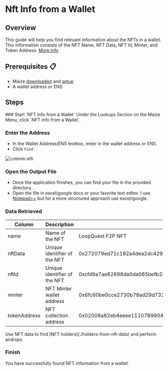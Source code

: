 
# Nft Info from a Wallet

## Overview

This guide will help you find relevant information about the NFTs in a wallet. This information consists of the NFT Name, NFT Data, NFT Id, Minter, and Token Address. [More Info](nft-info-from-a-wallet#data-retrieved)

## Prerequisites 📋

- Maize [downloaded](../download-maize) and [setup](../setup-maize)
- A wallet address or ENS

## Steps

<Steps>
  ### Start `NFT Info from a Wallet`
  Under the Lookups Section on the Maize Menu, click `NFT Info from a Wallet`.

  ### Enter the Address
  - In the Wallet Address/ENS textbox, enter in the wallet address or ENS. 
  - Click `Find`

  ![cobmin.eth](/images/tutorials/nftInfoFromAWallet/cobmineth.jpg)

  ### Open the Output File
  - Once the application finishes, you can find your file in the provided directory.
  - Open the file in excel/google docs or your favorite text editor. I use [Notepad++](https://notepad-plus-plus.org/) but for a more structured approach use excel/google.

<ImageStacking image1="/images/tutorials/nftInfoFromAWallet/FunctionalityComplete.jpg" image2="/images/tutorials/nftInfoFromAWallet/OutputFile.jpg" />


  ### Data Retrieved
| Column | Description | Example |
|----------|----------|----------|
| name   | Name of the NFT   | LoopQuest F2P NFT |
| nftData   | Unique identifier of the NFT   | 0x272079ed71c192a4dea2dc429891b26083559ae24d413599fecd82efd799436d |
| nftId   | Unique identifier of the NFT   | 0xcfd9a7ae82698da0da065befb2b39f3bfe3eca509febdb9da865fafd4d98e543 |
| minter   | NFT Minter wallet address    | 0x6fc60be0cce2730b78ad29d732d823866c07baa0 |
| tokenAddress   | NFT collection address   | 0x02008a82eb4eeee1110789904245c029541a09f6 |

<Callout type="info" emoji="📘">
  Use NFT data to find [NFT holders](./holders-from-nft-data) and perform airdrops.
</Callout>

  ### Finish
  You have successfully found NFT information from a wallet! 
  </Steps>

